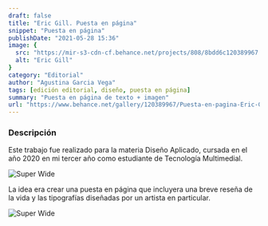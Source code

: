 ```yaml
---
draft: false
title: "Eric Gill. Puesta en página"
snippet: "Puesta en página"
publishDate: "2021-05-28 15:36"
image: {
  src: "https://mir-s3-cdn-cf.behance.net/projects/808/8bdd6c120389967.Y3JvcCwxMDM1LDgxMCwyMyww.gif",
  alt: "Eric Gill"
}
category: "Editorial"
author: "Agustina Garcia Vega"
tags: [edición editorial, diseño, puesta en página]
summary: "Puesta en página de texto + imagen"
url: "https://www.behance.net/gallery/120389967/Puesta-en-pagina-Eric-Gill"
---
```



### <a name="Descripción"></a>Descripción

Este trabajo fue realizado para la materia Diseño Aplicado, cursada en el año 2020 en mi tercer año como estudiante de Tecnología Multimedial. 

![Super Wide](https://mir-s3-cdn-cf.behance.net/project_modules/1400/921735120389967.60b088423c96f.jpg)


La idea era crear una puesta en página que incluyera una breve reseña de la vida y las tipografías diseñadas por un artista en particular.


![Super Wide](https://mir-s3-cdn-cf.behance.net/project_modules/max_1200/bafa56120389967.60b088423b39b.gif)

